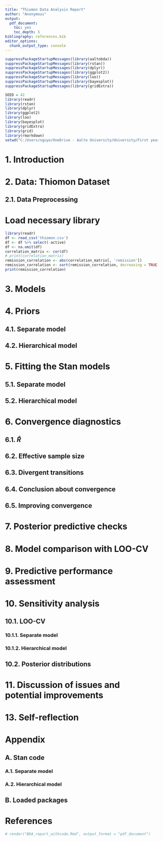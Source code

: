 ```yaml
---
title: "Thiomon Data Analysis Report"
author: "Anonymous"
output: 
  pdf_document: 
    toc: yes
    toc_depth: 5
bibliography: references.bib 
editor_options: 
  chunk_output_type: console
---
```


```r
suppressPackageStartupMessages(library(aaltobda))
suppressPackageStartupMessages(library(rstan))
suppressPackageStartupMessages(library(dplyr))
suppressPackageStartupMessages(library(ggplot2))
suppressPackageStartupMessages(library(loo))
suppressPackageStartupMessages(library(bayesplot))
suppressPackageStartupMessages(library(gridExtra))

```

```r
SEED = 42
library(readr)
library(rstan)
library(dplyr)
library(ggplot2)
library(loo)
library(bayesplot)
library(gridExtra)
library(grid)
library(rmarkdown)
setwd("C:/Users/nguye/OneDrive - Aalto University/University/First year/Project/Bayes_project")
```


\newpage

# 1. Introduction


# 2. Data: Thiomon Dataset



## 2.1. Data Preprocessing 
# Load necessary library
```r
library(readr)
df <- read_csv('thiomon.csv')
df <- df %>% select(-active)
df <- na.omit(df)
correlation_matrix <- cor(df)
# print(correlation_matrix)
remission_correlation <- abs(correlation_matrix[, 'remission'])
remission_correlation <- sort(remission_correlation, decreasing = TRUE)
print(remission_correlation)
```
# 3. Models

# 4. Priors

## 4.1. Separate model

## 4.2. Hierarchical model

# 5. Fitting the Stan models

## 5.1. Separate model  

## 5.2. Hierarchical model  

# 6. Convergence diagnostics

## 6.1. $\widehat{R}$

## 6.2. Effective sample size

## 6.3. Divergent transitions  

## 6.4. Conclusion about convergence

## 6.5. Improving convergence

# 7. Posterior predictive checks 

# 8. Model comparison with LOO-CV

# 9. Predictive performance assessment

# 10. Sensitivity analysis

## 10.1. LOO-CV

### 10.1.1. Separate model

### 10.1.2. Hierarchical model

## 10.2. Posterior distributions

# 11. Discussion of issues and potential improvements

# 13. Self-reflection

# Appendix

## A. Stan code

### A.1. Separate model

### A.2. Hierarchical model

## B. Loaded packages


# References
```r
# render("BDA_report_withcode.Rmd", output_format = "pdf_document")

```
